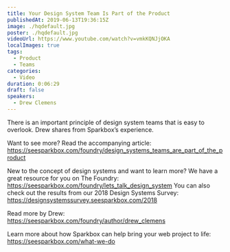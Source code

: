 ```yaml
---
title: Your Design System Team Is Part of the Product
publishedAt: 2019-06-13T19:36:15Z
image: ./hqdefault.jpg
poster: ./hqdefault.jpg
videoUrl: https://www.youtube.com/watch?v=vmkKQNJjOKA
localImages: true
tags:
  - Product
  - Teams
categories:
  - Video
duration: 0:06:29
draft: false
speakers:
  - Drew Clemens
---
```


There is an important principle of design system teams that is easy to overlook. Drew shares from Sparkbox’s experience.

Want to see more? Read the accompanying article: https://seesparkbox.com/foundry/design_systems_teams_are_part_of_the_product

New to the concept of design systems and want to learn more?
We have a great resource for you on The Foundry: https://seesparkbox.com/foundry/lets_talk_design_system
You can also check out the results from our 2018 Design Systems Survey:
https://designsystemssurvey.seesparkbox.com/2018

Read more by Drew: https://seesparkbox.com/foundry/author/drew_clemens

Learn more about how Sparkbox can help bring your web project to life: https://seesparkbox.com/what-we-do
